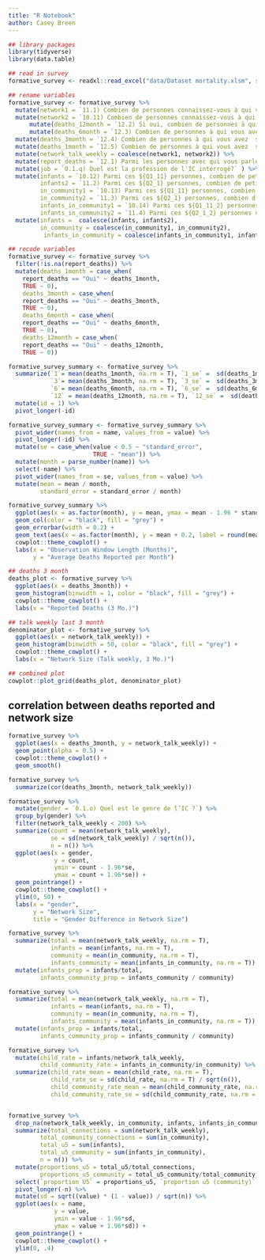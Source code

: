 ```yaml
---
title: "R Notebook"
author: Casey Breen
---
```




```r
## library packages 
library(tidyverse)
library(data.table)

## read in survey 
formative_survey <- readxl::read_excel("data/Dataset mortality.xlsm", sheet = 2)

## rename variables 
formative_survey <- formative_survey %>% 
  mutate(network1 = `11.1) Combien de personnes connaissez-vous à qui vous avez parlé en personne, au téléphone, ou par message ou messagerie instantanée au moins une fois par semaine (en moyenne) durant les 3 derniers mois ? Veuillez donner votre meilleure estimation`) %>% 
  mutate(network2 = `10.11) Combien de personnes connaissez-vous à qui vous avez parlé en personne, au téléphone, ou par message ou messagerie instantanée au moins une fois par semaine (en moyenne) durant les 3 derniers mois ? Veuillez donner votre meilleure estimation.`) %>% 
      mutate(deaths_12month = `12.2) Si oui, combien de personnes à qui vous avez souvent parlé sont décédées au cours des douze derniers mois ?`) %>% 
      mutate(deaths_6month = `12.3) Combien de personnes à qui vous avez souvent parlé sont décédées au cours des six derniers mois ?`) %>% 
  mutate(deaths_3month = `12.4) Combien de personnes à qui vous avez  souvent parlé sont décédées au cours des trois derniers mois ?`) %>% 
  mutate(deaths_1month = `12.5) Combien de personnes à qui vous avez  souvent parlé son décédées au cours du dernier mois ?`) %>% 
  mutate(network_talk_weekly = coalesce(network1, network2)) %>% 
  mutate(report_deaths = `12.1) Parmi les personnes avec qui vous parlez, connaissez-vous quelqu'un qui est décédé au cours des douze derniers mois ?`) %>% 
  mutate(job = `0.1.q) Quel est la profession de l'IC interrogé?` ) %>% 
  mutate(infants = `10.12) Parmi ces ${Q1_11} personnes, combien de petits enfants de moins de cinq ans ont-ils tous ?`,
         infants2 = `11.2) Parmi ces ${Q2_1} personnes, combien de petits enfants de moins de cinq ans ont-ils tous ?`,
         in_community1 = `10.13) Parmi ces ${Q1_11} personnes, combien d'entre elles vivent dans votre communauté ?`,
         in_community2 = `11.3) Parmi ces ${Q2_1} personnes, combien d'entre elles vivent dans votre communauté ?`,
         infants_in_community1 = `10.14) Parmi ces ${Q1_11_2} personnes dans votre communauté  ou de votre quartier, combien d'enfants de moins de 5 ans ont-ils tous ?`,
         infants_in_community2 = `11.4) Parmi ces ${Q2_1_2} personnes dans votre communauté ou de votre quartier, combien d'enfants de moins de 5 ans ont-ils tous ?`) %>% 
  mutate(infants =  coalesce(infants, infants2), 
         in_community = coalesce(in_community1, in_community2),
          infants_in_community = coalesce(infants_in_community1, infants_in_community2))

## recode variables 
formative_survey <- formative_survey %>% 
  filter(!is.na(report_deaths)) %>% 
  mutate(deaths_1month = case_when(
    report_deaths == "Oui" ~ deaths_1month,
    TRUE ~ 0),
    deaths_3month = case_when(
    report_deaths == "Oui" ~ deaths_3month,
    TRUE ~ 0),
    deaths_6month = case_when(
    report_deaths == "Oui" ~ deaths_6month,
    TRUE ~ 0),
    deaths_12month = case_when(
    report_deaths == "Oui" ~ deaths_12month,
    TRUE ~ 0))

```


```r
formative_survey_summary <- formative_survey %>% 
  summarize(`1`= mean(deaths_1month, na.rm = T), `1_se` =  sd(deaths_1month, na.rm = T) / sqrt(n()), 
            `3`= mean(deaths_3month, na.rm = T), `3_se` =  sd(deaths_3month, na.rm = T) / sqrt(n()),
            `6`= mean(deaths_6month, na.rm = T), `6_se` =  sd(deaths_6month, na.rm = T) / sqrt(n()), 
            `12` = mean(deaths_12month, na.rm = T), `12_se` =  sd(deaths_12month, na.rm = T) / sqrt(n())) %>% 
  mutate(id = 1) %>% 
  pivot_longer(-id)

formative_survey_summary <- formative_survey_summary %>% 
  pivot_wider(names_from = name, values_from = value) %>% 
  pivot_longer(-id) %>% 
  mutate(se = case_when(value < 0.5 ~ "standard_error",
                        TRUE ~ "mean")) %>%
  mutate(month = parse_number(name)) %>% 
  select(-name) %>% 
  pivot_wider(names_from = se, values_from = value) %>% 
  mutate(mean = mean / month,
         standard_error = standard_error / month) 

formative_survey_summary %>% 
  ggplot(aes(x = as.factor(month), y = mean, ymax = mean - 1.96 * standard_error, ymin = mean +  1.96 * standard_error)) + 
  geom_col(color = "black", fill = "grey") + 
  geom_errorbar(width = 0.2) + 
  geom_text(aes(x = as.factor(month), y = mean + 0.2, label = round(mean, 2))) + 
  cowplot::theme_cowplot() + 
  labs(x = "Observation Window Length (Months)",
       y = "Average Deaths Reported per Month")

```


```r
## deaths 3 month 
deaths_plot <- formative_survey %>% 
  ggplot(aes(x = deaths_3month)) +
  geom_histogram(binwidth = 1, color = "black", fill = "grey") + 
  cowplot::theme_cowplot() + 
  labs(x = "Reported Deaths (3 Mo.)")

## talk weekly last 3 month 
denominator_plot <- formative_survey %>% 
  ggplot(aes(x = network_talk_weekly)) +
  geom_histogram(binwidth = 50, color = "black", fill = "grey") + 
  cowplot::theme_cowplot() + 
  labs(x = "Network Size (Talk weekly, 3 Mo.)")

## combined plot 
cowplot::plot_grid(deaths_plot, denominator_plot)
```

## correlation between deaths reported and network size 
```r
formative_survey %>%
  ggplot(aes(x = deaths_3month, y = network_talk_weekly)) + 
  geom_point(alpha = 0.5) + 
  cowplot::theme_cowplot() + 
  geom_smooth()

formative_survey %>% 
  summarize(cor(deaths_3month, network_talk_weekly))
```


```r
formative_survey %>% 
  mutate(gender = `0.1.o) Quel est le genre de l’IC ?`) %>% 
  group_by(gender) %>% 
  filter(network_talk_weekly < 200) %>% 
  summarize(count = mean(network_talk_weekly),
            se = sd(network_talk_weekly) / sqrt(n()),
            n = n()) %>% 
  ggplot(aes(x = gender,
             y = count,
             ymin = count - 1.96*se,
             ymax = count + 1.96*se)) + 
  geom_pointrange() + 
  cowplot::theme_cowplot() + 
  ylim(0, 50) + 
  labs(x = "gender",
       y = "Network Size",
       title = "Gender Difference in Network Size")
```


```r
formative_survey %>% 
  summarize(total = mean(network_talk_weekly, na.rm = T),
            infants = mean(infants, na.rm = T),
            community = mean(in_community, na.rm = T),
            infants_community = mean(infants_in_community, na.rm = T)) %>% 
  mutate(infants_prop = infants/total,
         infants_community_prop = infants_community / community)
```

```r
formative_survey %>% 
  summarize(total = mean(network_talk_weekly, na.rm = T),
            infants = mean(infants, na.rm = T),
            community = mean(in_community, na.rm = T),
            infants_community = mean(infants_in_community, na.rm = T)) %>% 
  mutate(infants_prop = infants/total,
         infants_community_prop = infants_community / community)
```



```r
formative_survey %>% 
  mutate(child_rate = infants/network_talk_weekly,
         child_community_rate = infants_in_community/in_community) %>% 
  summarize(child_rate_mean = mean(child_rate, na.rm = T),
            child_rate_se = sd(child_rate, na.rm = T) / sqrt(n()),
            child_community_rate_mean = mean(child_community_rate, na.rm = T),
            child_community_rate_se = sd(child_community_rate, na.rm = T) / sqrt(n()))


formative_survey %>% 
  drop_na(network_talk_weekly, in_community, infants, infants_in_community) %>% 
  summarize(total_connections = sum(network_talk_weekly),
         total_community_connections = sum(in_community),
         total_u5 = sum(infants),
         total_u5_community = sum(infants_in_community),
         n = n()) %>% 
  mutate(proportions_u5 = total_u5/total_connections,
         proportions_u5_community = total_u5_community/total_community_connections) %>% 
  select(`proportion U5` = proportions_u5, `proportion u5 (community)` = proportions_u5_community, n) %>% 
  pivot_longer(-n) %>% 
  mutate(sd = sqrt((value) * (1 - value)) / sqrt(n)) %>%  
  ggplot(aes(x = name,
             y = value, 
             ymin = value - 1.96*sd,
             ymax = value + 1.96*sd)) + 
  geom_pointrange() +
  cowplot::theme_cowplot() + 
  ylim(0, .4)
  
```

